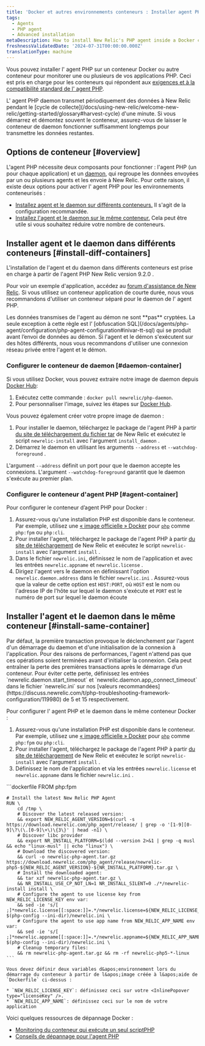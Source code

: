```yaml
---
title: 'Docker et autres environnements conteneurs : Installer agent PHP'
tags:
  - Agents
  - PHP agent
  - Advanced installation
metaDescription: How to install New Relic's PHP agent inside a Docker container or other container to monitor your PHP apps.
freshnessValidatedDate: '2024-07-31T00:00:00.000Z'
translationType: machine
---
```


Vous pouvez installer l&apos; agent PHP sur un conteneur Docker ou autre conteneur pour monitorer une ou plusieurs de vos applications PHP. Ceci est pris en charge pour les conteneurs qui répondent aux [exigences et à la compatibilité standard de l&apos; agent PHP](/docs/agents/php-agent/getting-started/php-agent-compatibility-requirements).

<Callout variant="important">
  L&apos; agent PHP daemon transmet périodiquement des données à New Relic pendant le [cycle de collecte](/docs/using-new-relic/welcome-new-relic/getting-started/glossary#harvest-cycle) d&apos;une minute. Si vous démarrez et démontez souvent le conteneur, assurez-vous de laisser le conteneur de daemon fonctionner suffisamment longtemps pour transmettre les données restantes.
</Callout>

## Options de conteneur [#overview]

L&apos;agent PHP nécessite deux composants pour fonctionner : l&apos;agent PHP (un pour chaque application) et un [daemon](/docs/agents/php-agent/getting-started/new-relic-daemon-processes), qui regroupe les données envoyées par un ou plusieurs agents et les envoie à New Relic. Pour cette raison, il existe deux options pour activer l&apos; agent PHP pour les environnements conteneurisés :

* [Installez agent et le daemon sur différents conteneurs.](#install-diff-containers) Il s&apos;agit de la configuration recommandée.
* [Installez l&apos;agent et le daemon sur le même conteneur.](#install-same-container) Cela peut être utile si vous souhaitez réduire votre nombre de conteneurs.

## Installer agent et le daemon dans différents conteneurs [#install-diff-containers]

L&apos;installation de l&apos;agent et du daemon dans différents conteneurs est prise en charge à partir de l&apos;agent PHP New Relic version 9.2.0 .

Pour voir un exemple d&apos;application, accédez au [forum d&apos;assistance de New Relic](https://discuss.newrelic.com/t/relic-solution-php-agent-and-daemon-containers/84841). Si vous utilisez un conteneur application de courte durée, nous vous recommandons d&apos;utiliser un conteneur séparé pour le daemon de l&apos; agent PHP.

<Callout variant="caution">
  Les données transmises de l&apos;agent au démon ne sont **pas** cryptées. La seule exception à cette règle est l’ [obfuscation SQL](/docs/agents/php-agent/configuration/php-agent-configuration#inivar-tt-sql) qui se produit avant l’envoi de données au démon. Si l&apos;agent et le démon s&apos;exécutent sur des hôtes différents, nous vous recommandons d&apos;utiliser une connexion réseau privée entre l&apos;agent et le démon.
</Callout>

### Configurer le conteneur de daemon [#daemon-container]

Si vous utilisez Docker, vous pouvez extraire notre image de daemon depuis [Docker Hub](https://hub.docker.com/r/newrelic/php-daemon):

1. Exécutez cette commande : `docker pull newrelic/php-daemon`.
2. Pour personnaliser l&apos;image, suivez les étapes sur [Docker Hub](https://hub.docker.com/r/newrelic/php-daemon).

Vous pouvez également créer votre propre image de daemon :

1. Pour installer le daemon, téléchargez le package de l&apos;agent PHP à partir [du site de téléchargement du fichier tar](/docs/agents/php-agent/installation/php-agent-installation-tar-file) de New Relic et exécutez le script `newrelic-install` avec l&apos;argument `install_daemon` .
2. Démarrez le daemon en utilisant les arguments `--address` et `--watchdog-foreground` .

L&apos;argument `--address` définit un port pour que le daemon accepte les connexions. L&apos;argument `--watchdog-foreground` garantit que le daemon s&apos;exécute au premier plan.

### Configurer le conteneur d&apos;agent PHP [#agent-container]

Pour configurer le conteneur d’agent PHP pour Docker :

1. Assurez-vous qu&apos;une installation PHP est disponible dans le conteneur. Par exemple, utilisez une [« image officielle » Docker](https://github.com/docker-library/official-images#what-are-official-images) pour [`php`](https://hub.docker.com/_/php/) comme `php:fpm` ou `php:cli`.
2. Pour installer l&apos;agent, téléchargez le package de l&apos;agent PHP à partir [du site de téléchargement](https://download.newrelic.com/php_agent/release/) de New Relic et exécutez le script `newrelic-install` avec l&apos;argument `install` .
3. Dans le fichier `newrelic.ini`, définissez le nom de l&apos;application et <InlinePopover type="licenseKey" />avec les entrées `newrelic.appname` et `newrelic.license` .
4. Dirigez l&apos;agent vers le daemon en définissant l&apos;option `newrelic.daemon.address` dans le fichier `newrelic.ini` . Assurez-vous que la valeur de cette option est `HOST:PORT`, où `HOST` est le nom ou l&apos;adresse IP de l&apos;hôte sur lequel le daemon s&apos;exécute et `PORT` est le numéro de port sur lequel le daemon écoute

## Installer l&apos;agent et le daemon dans le même conteneur [#install-same-container]

<Callout variant="caution">
  Par défaut, la première transaction provoque le déclenchement par l&apos;agent d&apos;un démarrage du daemon et d&apos;une initialisation de la connexion à l&apos;application. Pour des raisons de performances, l&apos;agent n&apos;attend pas que ces opérations soient terminées avant d&apos;initialiser la connexion. Cela peut entraîner la perte des premières transactions après le démarrage d’un conteneur. Pour éviter cette perte, définissez les entrées `newrelic.daemon.start_timeout` et `newrelic.daemon.app_connect_timeout` dans le fichier `newrelic.ini` sur nos [valeurs recommandées](https://discuss.newrelic.com/t/php-troubleshooting-framework-configuration/119980) de 5 et 15 respectivement.
</Callout>

Pour configurer l&apos; agent PHP et le daemon dans le même conteneur Docker :

1. Assurez-vous qu&apos;une installation PHP est disponible dans le conteneur. Par exemple, utilisez une [« image officielle » Docker](https://github.com/docker-library/official-images#what-are-official-images) pour [`php`](https://hub.docker.com/_/php/) comme `php:fpm` ou `php:cli`.
2. Pour installer l&apos;agent, téléchargez le package de l&apos;agent PHP à partir [du site de téléchargement](https://download.newrelic.com/php_agent/release/) de New Relic et exécutez le script `newrelic-install` avec l&apos;argument `install` .
3. Définissez le nom de l&apos;application et <InlinePopover type="licenseKey" />via les entrées `newrelic.license` et `newrelic.appname` dans le fichier `newrelic.ini` .

<CollapserGroup>
  <Collapser id="dockerfile-example" title="Exemple de fichier Docker">
    ```dockerfile
    FROM php:fpm

    # Install the latest New Relic PHP Agent
    RUN \
        cd /tmp \
        # Discover the latest released version:
        && export NEW_RELIC_AGENT_VERSION=$(curl -s https://download.newrelic.com/php_agent/release/ | grep -o '[1-9][0-9]\?\(\.[0-9]\+\)\{3\}' | head -n1) \
        # Discover libc provider
        && export NR_INSTALL_PLATFORM=$(ldd --version 2>&1 | grep -q musl && echo "linux-musl" || echo "linux") \
        # Download the discovered version:
        && curl -o newrelic-php-agent.tar.gz https://download.newrelic.com/php_agent/release/newrelic-php5-${NEW_RELIC_AGENT_VERSION}-${NR_INSTALL_PLATFORM}.tar.gz \
        # Install the downloaded agent:
        && tar xzf newrelic-php-agent.tar.gz \
        && NR_INSTALL_USE_CP_NOT_LN=1 NR_INSTALL_SILENT=0 ./*/newrelic-install install \
        # Configure the agent to use license key from NEW_RELIC_LICENSE_KEY env var:
        && sed -ie 's/[ ;]*newrelic.license[[:space:]]=.*/newrelic.license=${NEW_RELIC_LICENSE_KEY}/' $(php-config --ini-dir)/newrelic.ini \
        # Configure the agent to use app name from NEW_RELIC_APP_NAME env var:
        && sed -ie 's/[ ;]*newrelic.appname[[:space:]]=.*/newrelic.appname=${NEW_RELIC_APP_NAME}/' $(php-config --ini-dir)/newrelic.ini \
        # Cleanup temporary files:
        && rm newrelic-php-agent.tar.gz && rm -rf newrelic-php5-*-linux
    ```

    Vous devez définir deux variables d&apos;environnement lors du démarrage du conteneur à partir de l&apos;image créée à l&apos;aide de `Dockerfile` ci-dessus :

    * `NEW_RELIC_LICENSE_KEY`: définissez ceci sur votre <InlinePopover type="licenseKey" />.
    * `NEW_RELIC_APP_NAME`: définissez ceci sur le nom de votre application
  </Collapser>
</CollapserGroup>

<Callout variant="tip">
  Voici quelques ressources de dépannage Docker :

  * [Monitoring du conteneur qui exécute un seul scriptPHP](https://discuss.newrelic.com/t/relic-solution-single-php-script-docker-containers/80386)
  * [Conseils de dépannage pour l&apos;agent PHP](https://discuss.newrelic.com/t/php-troubleshooting-framework-configuration/119980)
</Callout>

<InstallFeedback />